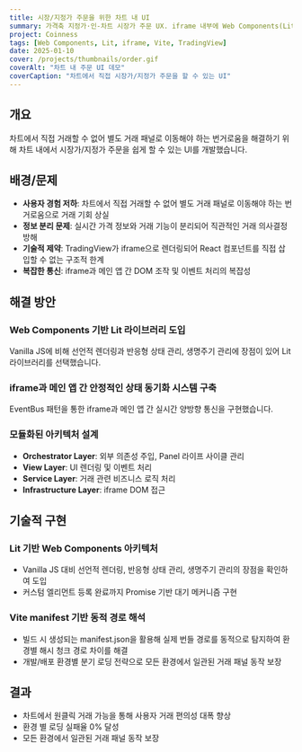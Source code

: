 ```yaml
---
title: 시장/지정가 주문을 위한 차트 내 UI
summary: 가격축 지정가·인-차트 시장가 주문 UX. iframe 내부에 Web Components(Lit) 삽입, 번들 URL 동적 로딩 아키텍처 설계.
project: Coinness
tags: [Web Components, Lit, iframe, Vite, TradingView]
date: 2025-01-10
cover: /projects/thumbnails/order.gif
coverAlt: "차트 내 주문 UI 데모"
coverCaption: "차트에서 직접 시장가/지정가 주문을 할 수 있는 UI"
---
```


## 개요

차트에서 직접 거래할 수 없어 별도 거래 패널로 이동해야 하는 번거로움을 해결하기 위해 차트 내에서 시장가/지정가 주문을 쉽게 할 수 있는 UI를 개발했습니다.

## 배경/문제

- **사용자 경험 저하**: 차트에서 직접 거래할 수 없어 별도 거래 패널로 이동해야 하는 번거로움으로 거래 기회 상실
- **정보 분리 문제**: 실시간 가격 정보와 거래 기능이 분리되어 직관적인 거래 의사결정 방해
- **기술적 제약**: TradingView가 iframe으로 렌더링되어 React 컴포넌트를 직접 삽입할 수 없는 구조적 한계
- **복잡한 통신**: iframe과 메인 앱 간 DOM 조작 및 이벤트 처리의 복잡성

## 해결 방안

### Web Components 기반 Lit 라이브러리 도입

Vanilla JS에 비해 선언적 렌더링과 반응형 상태 관리, 생명주기 관리에 장점이 있어 Lit 라이브러리를 선택했습니다.

### iframe과 메인 앱 간 안정적인 상태 동기화 시스템 구축

EventBus 패턴을 통한 iframe과 메인 앱 간 실시간 양방향 통신을 구현했습니다.

### 모듈화된 아키텍처 설계

- **Orchestrator Layer**: 외부 의존성 주입, Panel 라이프 사이클 관리
- **View Layer**: UI 렌더링 및 이벤트 처리
- **Service Layer**: 거래 관련 비즈니스 로직 처리
- **Infrastructure Layer**: iframe DOM 접근

## 기술적 구현

### Lit 기반 Web Components 아키텍처

- Vanilla JS 대비 선언적 렌더링, 반응형 상태 관리, 생명주기 관리의 장점을 확인하여 도입
- 커스텀 엘리먼트 등록 완료까지 Promise 기반 대기 메커니즘 구현

### Vite manifest 기반 동적 경로 해석

- 빌드 시 생성되는 manifest.json을 활용해 실제 번들 경로를 동적으로 탐지하여 환경별 해시 청크 경로 차이를 해결
- 개발/배포 환경별 분기 로딩 전략으로 모든 환경에서 일관된 거래 패널 동작 보장

## 결과

- 차트에서 원클릭 거래 가능을 통해 사용자 거래 편의성 대폭 향상
- 환경 별 로딩 실패율 0% 달성
- 모든 환경에서 일관된 거래 패널 동작 보장
